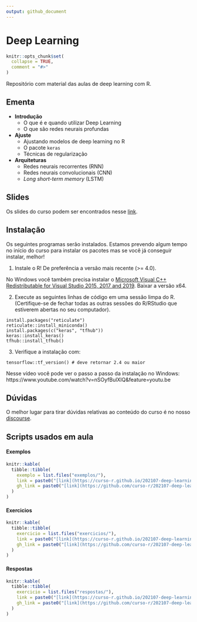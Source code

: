 ```yaml
---
output: github_document
---
```


# Deep Learning

<!-- README.md is generated from README.Rmd. Please edit that file -->

```r
knitr::opts_chunk$set(
  collapse = TRUE,
  comment = "#>"
)
```

Repositório com material das aulas de deep learning com R.

## Ementa

- **Introdução**
  - O que é e quando utilizar Deep Learning
  - O que são redes neurais profundas
- **Ajuste**
  - Ajustando modelos de deep learning no R
  - O pacote `keras`
  - Técnicas de regularização
- **Arquiteturas**
  - Redes neurais recorrentes (RNN)
  - Redes neurais convolucionais (CNN)
  - *Long short-term memory* (LSTM)

## Slides

Os slides do curso podem ser encontrados nesse [link](https://curso-r.github.io/202107-deep-learning/slides).

## Instalação

Os seguintes programas serão instalados. Estamos prevendo algum tempo no início do curso para instalar os pacotes mas se você já conseguir instalar, melhor!

1) Instale o R! De preferência a versão mais recente (>= 4.0).

No Windows você também precisa instalar o [Microsoft Visual C++ Redistributable for Visual Studio 2015, 2017 and 2019](https://support.microsoft.com/help/2977003/the-latest-supported-visual-c-downloads). Baixar a versão x64.

2) Execute as seguintes linhas de código em uma sessão limpa do R. (Certifique-se de fechar todas as outras sessões do R/RStudio que estiverem abertas no seu computador).

```
install.packages("reticulate")
reticulate::install_miniconda()
install.packages(c("keras", "tfhub"))
keras::install_keras()
tfhub::install_tfhub()
```

3) Verifique a instalação com:

```
tensorflow::tf_version() # deve retornar 2.4 ou maior
```

Nesse vídeo você pode ver o passo a passo da instalação no Windows: https://www.youtube.com/watch?v=nSOyfBulXlQ&feature=youtu.be

## Dúvidas

O melhor lugar para tirar dúvidas relativas ao conteúdo do curso é no nosso [discourse](https://discourse.curso-r.com/).

## Scripts usados em aula

#### Exemplos 

```r
knitr::kable(
  tibble::tibble(
    exemplo = list.files("exemplos/"),
    link = paste0("[link](https://curso-r.github.io/202107-deep-learning/exemplos/", exemplo, ")"),
    gh_link = paste0("[link](https://github.com/curso-r/202107-deep-learning/blob/main/exemplos/", exemplo, ")")
  )
)
```

#### Exercicios

```r
knitr::kable(
  tibble::tibble(
    exercicio = list.files("exercicios/"),
    link = paste0("[link](https://curso-r.github.io/202107-deep-learning/exercicios/", exercicio, ")"),
    gh_link = paste0("[link](https://github.com/curso-r/202107-deep-learning/blob/main/exercicios/", exercicio, ")")
  )
)
```

#### Respostas

```r
knitr::kable(
  tibble::tibble(
    exercicio = list.files("respostas/"),
    link = paste0("[link](https://curso-r.github.io/202107-deep-learning/respostas/", exercicio, ")"),
    gh_link = paste0("[link](https://github.com/curso-r/202107-deep-learning/blob/main/respostas/", exercicio, ")")
  )
)
```

